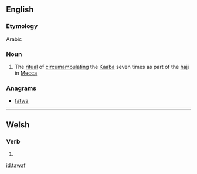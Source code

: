 ==English==

===Etymology===
Arabic

===Noun===
{{wikipedia}}
{{en-noun}}

# {{context|Islam|lang=en}} The [[ritual]] of [[circumambulate|circumambulating]] the [[Kaaba]] seven times as part of the [[hajj]] in [[Mecca]]

===Anagrams===
* [[fatwa#English|fatwa]]

----

==Welsh==

===Verb===
{{head|cy|verb form}}

# {{inflection of|tewi||1|s|present/future|lang=cy}}

[[id:tawaf]]